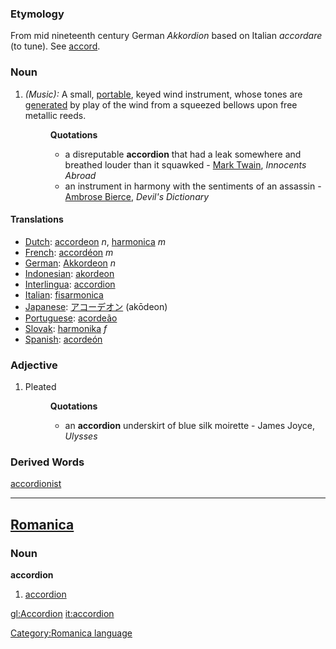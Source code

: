 ===Etymology===
From mid nineteenth century German ''Akkordion'' based on Italian ''accordare'' (to tune). See [[accord]].
===Noun===
#''(Music):'' A small, [[portable]], keyed wind instrument, whose tones are [[generated]] by play of the wind from a squeezed bellows upon free metallic reeds.
#:'''Quotations'''
#:* a disreputable '''accordion''' that had a leak somewhere and breathed louder than it squawked - [[Mark Twain]], ''Innocents Abroad''
#:* an instrument in harmony with the sentiments of an assassin - [[Ambrose Bierce]], ''Devil's Dictionary''

====Translations====
*[[Dutch]]: [[accordeon]] ''n'', [[harmonica]] ''m''
*[[French]]: [[accordéon]] ''m''
*[[German]]: [[Akkordeon]] ''n''
*[[Indonesian]]: [[akordeon]] 
*[[Interlingua]]: [[accordion]]
*[[Italian]]: [[fisarmonica]]
*[[Japanese]]: [[アコーデオン]] (akōdeon)
*[[Portuguese]]: [[acordeão]]
*[[Slovak]]: [[harmonika]] ''f''
*[[Spanish]]: [[acordeón]]
===Adjective===
#Pleated
#:'''Quotations'''
#:*an '''accordion''' underskirt of blue silk moirette - James Joyce, ''Ulysses''
===Derived Words===
[[accordionist]]
----

==[[Romanica]]==
[[Category:Romanica language]]
===Noun===
<b>accordion</b>
#[[accordion]]

[[gl:Accordion]]
[[it:accordion]]